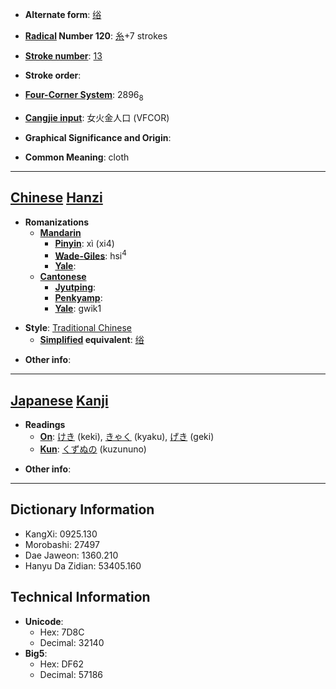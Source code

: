 * '''Alternate form''': [[绤]]

* '''[[Wiktionary:Chinese radical index| Radical]] Number 120''': [[Wiktionary:Chinese radical index 糸|糸]]+7 strokes

* '''[[Wiktionary:Chinese total strokes index|Stroke number]]''': [[Wiktionary:Chinese total strokes index 13|13]]

* '''Stroke order''': 

* '''[[Wiktionary:Chinese four corner index|Four-Corner System]]''': 2896<sub>8</sub>

* '''[[Wiktionary:Chinese Cangjie index|Cangjie input]]''': 女火金人口 (VFCOR)

* '''Graphical Significance and Origin''': 

* '''Common Meaning''': cloth

----

== [[Chinese]] [[Hanzi]] ==

* '''Romanizations'''
** '''[[Mandarin]]'''
*** '''[[Pinyin]]''': xì (xi4)
*** '''[[Wade-Giles]]''': hsi<sup>4</sup>
*** '''[[Yale]]''': 
** '''[[Cantonese]]'''
*** '''[[Jyutping]]''':
*** '''[[Penkyamp]]''': 
*** '''[[Yale]]''': gwik1

* '''Style''': [[Traditional Chinese]] 
** '''[[Simplified Chinese|Simplified]] equivalent''': [[绤]]

* '''Other info''': 

----

== [[Japanese]] [[Kanji]] ==

* '''Readings'''
** '''[[On]]''': [[けき]] (keki), [[きゃく]] (kyaku), [[げき]] (geki)
** '''[[Kun]]''': [[くずぬの]] (kuzununo)

* '''Other info''':  

----

== Dictionary Information ==

* KangXi: 0925.130
* Morobashi: 27497
* Dae Jaweon: 1360.210
* Hanyu Da Zidian: 53405.160

== Technical Information ==

* '''Unicode''':
** Hex: 7D8C
** Decimal: 32140
* '''Big5''':
** Hex: DF62
** Decimal: 57186